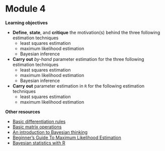 # Module 4

**Learning objectives**

 + **Define**, **state**, and **critique** the motivation(s) behind the three following estimation techniques
    + least squares estimation
    + maximum likelihood estimation
    + Bayesian inference
 + **Carry out** *by-hand* parameter estimation for the three following estimation techniques
    + least squares estimation
    + maximum likelihood estimation
    + Bayesian inference
 + **Carry out** parameter estimation in `R` for the following estimation techniques
    + least squares estimation
    + maximum likelihood estimation

**Other resources**

 + [Basic differentiation rules](https://libraryguides.centennialcollege.ca/c.php?g=717032&p=5123102)
 + [Basic matrix operations](https://www.georgebrown.ca/sites/default/files/uploadedfiles/tlc/_documents/Basic_Matrix_Operations.pdf)
 + [An introduction to Bayesian thinking](https://statswithr.github.io/book/the-basics-of-bayesian-statistics.html)
 + [Beginner's Guide To Maximum Likelihood Estimation](https://www.aptech.com/blog/beginners-guide-to-maximum-likelihood-estimation-in-gauss/)
 + [Bayesian statistics with R](https://oliviergimenez.github.io/bayesian-stats-with-R/)